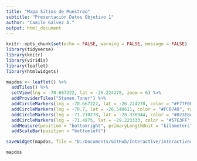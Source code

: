 ```yaml
---
title: "Mapa Sitios de Muestreo"
subtitle: "Presentación Datos Objetivo 1"
author: "Camilo Gálvez A."
output: html_document
---
```


```r
knitr::opts_chunk$set(echo = FALSE, warning = FALSE, message = FALSE)
library(tidyverse)
library(knitr)
library(viridis)
library(leaflet)
library(htmlwidgets)
```

```r
mapdos <- leaflet() %>% 
  addTiles() %>% 
  setView(lng = -70.667222, lat = -26.224278, zoom = 6) %>% 
  addProviderTiles("Stamen.Toner") %>% 
  addCircleMarkers(lng = -70.667222, lat = -26.224278, color = "#F77F00", radius = 30, opacity = 1, label = "Cha") %>% 
  addCircleMarkers(lng = -70.7, lat = -26.548611, color = "#FCB740", radius = 30, opacity = 1, label = "Fla") %>% 
  addCircleMarkers(lng = -71.210278, lat = -28.336944, color = "#023E8A", radius = 30, opacity = 1, label = "Hu") %>% 
  addCircleMarkers(lng = -71.4975, lat = -29.223333, color = "#57E3FF", radius = 30, opacity = 1, label = "Hu") %>% 
  addMeasure(position = "bottomright", primaryLengthUnit = "kilometers") %>% 
  addScaleBar(position = "bottomleft")

saveWidget(mapdos, file = "D:/Documents/GitHub/Interactive/interactivedata/map.html")
```

```r
mapdos
```
